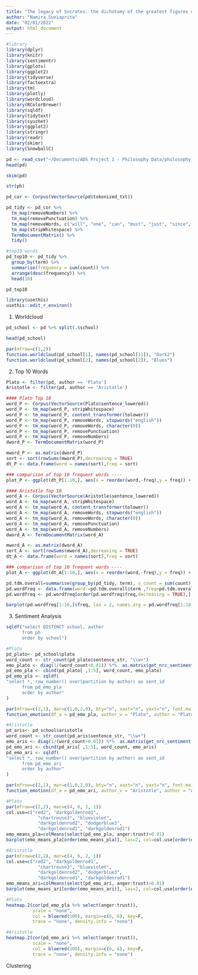 ```yaml
---
title: "The legacy of Socrates: the dichotomy of the greatest figures of Western philosophy, does everything has to be polarized?"
author: "Namira Suniaprita"
date: "02/01/2022"
output: html_document
---
```


```r
#library
library(dplyr)
library(knitr)
library(sentimentr)
library(gplots)
library(ggplot2)
library(tidyverse)
library(factoextra)
library(tm)
library(plotly)
library(wordcloud)
library(RColorBrewer)
library(sqldf)
library(tidytext)
library(syuzhet)
library(ggplot2)
library(stringr)
library(readr)
library(skimr)
library(SnowballC)
```
```r
pd <- read_csv("~/Documents/ADS Project 1 - Philosophy Data/philosophy_data.csv")
head(pd)
```
```r
skim(pd)
```
```r
str(ph)
```

```r
pd_cor <- Corpus(VectorSource(pd$tokenized_txt))
```

```r
pd_tidy <- pd_cor %>% 
  tm_map(removeNumbers) %>% 
  tm_map(removePunctuation) %>% 
  tm_map(removeWords, c("will", "one", "can", "must", "just", "since", "yet", "might", "two", "may","however", stopwords("english"))) %>% 
  tm_map(stripWhitespace) %>% 
  TermDocumentMatrix() %>% 
  tidy()
```
```r
#top10 words
pd_top10 <- pd_tidy %>% 
  group_by(term) %>% 
  summarise(frequency = sum(count)) %>% 
  arrange(desc(frequency)) %>% 
  head(10)
```

```r
pd_top10
```

```r
library(usethis) 
usethis::edit_r_environ()
```


1. Worldcloud

```r
pd_school <- pd %>% split(.$school)
```
```r
head(pd_school)
```

```r
par(mfrow=c(1,2))
function.worldcloud(pd_school[1], names(pd_school[11]), "Dark2")
function.worldcloud(pd_school[2], names(pd_school[2]), "Blues")
```
2. Top 10 Words

```r
Plato <- filter(pd, author == 'Plato')
Aristotle <- filter(pd, author == 'Aristotle')
```

```r
#### Plato Top 10
word_P <- Corpus(VectorSource(Plato$sentence_lowered))
word_P <- tm_map(word_P, stripWhitespace)
word_P <- tm_map(word_P, content_transformer(tolower))
word_P <- tm_map(word_P, removeWords, stopwords("english"))
word_P <- tm_map(word_P, removeWords, character(0))
word_P <- tm_map(word_P, removePunctuation)
word_P <- tm_map(word_P, removeNumbers)
dword_P <- TermDocumentMatrix(word_P)
```
```r
mword_P <- as.matrix(dword_P)
sort <- sort(rowSums(mword_P),decreasing = TRUE)
dt_P <- data.frame(word = names(sort),freq = sort)
```

```r
### comparison of top 10 frequent words ----
plot_P <- ggplot(dt_P[1:10,], aes(x = reorder(word,-freq),y = freq)) + geom_col(fill = 'coral1') + geom_text(aes(label = freq), vjust = -0.5) + labs(x = "Word", y = "Count") + ggtitle("Plato") 
```
```r
#### Aristotle Top 10
word_A <- Corpus(VectorSource(Aristotle$sentence_lowered))
word_A <- tm_map(word_A, stripWhitespace)
word_A <- tm_map(word_A, content_transformer(tolower))
word_A <- tm_map(word_A, removeWords, stopwords("english"))
word_A <- tm_map(word_A, removeWords, character(0))
word_A <- tm_map(word_A, removePunctuation)
word_A <- tm_map(word_A, removeNumbers)
dword_A <- TermDocumentMatrix(word_A)
```

```r
mword_A <- as.matrix(dword_A)
sort_A <- sort(rowSums(mword_A),decreasing = TRUE)
dt_A <- data.frame(word = names(sort),freq = sort)
```

```r
### comparison of top 10 frequent words ----
plot_A <- ggplot(dt_A[1:10,], aes(x = reorder(word,-freq),y = freq)) + geom_col(fill = 'coral1') + geom_text(aes(label = freq), vjust = -0.5) + labs(x = "Word", y = "Count") + ggtitle("Aristotle") 
```


```r
pd.tdm.overall=summarise(group_by(pd_tidy, term), s_count = sum(count))
pd.wordfreq <- data.frame(word =pd.tdm.overall$term ,freq=pd.tdm.overall$s_count)
pd.wordfreq <- pd.wordfreq[order(pd.wordfreq$freq,decreasing = TRUE),]

barplot(pd.wordfreq[1:10,]$freq, las = 2, names.arg = pd.wordfreq[1:10,]$word, main ="Most frequent words", col=rgb(0.2,0.4,0.6,0.6),ylab = "Frequency", xlab = "Words")
```

3. Sentiment Analysis
```r
sqldf("select DISTINCT school, author
      from ph 
      order by school")
```

```r
#Plato
pd_plato<- pd_school$plato
word_count <- str_count(pd_plato$sentence_str, "\\w+")
emo_plato <- diag(1/(word_count+0.01)) %*%  as.matrix(get_nrc_sentiment(pd_plato$sentence_str))
pd_emo_pla <- cbind(pd_plato[ ,1:5], word_count, emo_plato)
pd_emo_pla <- sqldf(
"select *, row_number() over(partition by author) as sent_id
      from pd_emo_pla
      order by author"
)
```

```r
par(mfrow=c(2,1), mar=c(1,0,2,0), bty="n", xaxt="n", yaxt="n", font.main=1)
function_emotion(df_a = pd_emo_pla, author_v = "Plato", author = "Plato")
```
```r
#Aristotle
pd_aris<- pd_school$aristotle
word_count <- str_count(pd_aris$sentence_str, "\\w+")
emo_aris <- diag(1/(word_count+0.01)) %*%  as.matrix(get_nrc_sentiment(pd_aris$sentence_str))
pd_emo_ari <- cbind(pd_aris[ ,1:5], word_count, emo_aris)
pd_emo_ari <- sqldf(
"select *, row_number() over(partition by author) as sent_id
      from pd_emo_ari
      order by author"
)
```

```r
par(mfrow=c(2,1), mar=c(1,0,2,0), bty="n", xaxt="n", yaxt="n", font.main=1)
function_emotion(df_a = pd_emo_ari, author_v = "Aristotle", author = "Aristotle")
```
```r
#Plato
par(mfrow=c(2,2), mar=c(4, 6, 2, 1))
col.use=c("red2", "darkgoldenrod1", 
            "chartreuse3", "blueviolet",
            "darkgoldenrod2", "dodgerblue3", 
            "darkgoldenrod1", "darkgoldenrod1")
emo_means_pla=colMeans(select(pd_emo_pla, anger:trust)>0.01)
barplot(emo_means_pla[order(emo_means_pla)], las=2, col=col.use[order(emo_means_pla)], horiz=T, main = "Plato")
```
```r
#Aristotle
par(mfrow=c(2,2), mar=c(4, 6, 2, 1))
col.use=c("red2", "darkgoldenrod1", 
            "chartreuse3", "blueviolet",
            "darkgoldenrod2", "dodgerblue3", 
            "darkgoldenrod1", "darkgoldenrod1")
emo_means_ari=colMeans(select(pd_emo_ari, anger:trust)>0.01)
barplot(emo_means_ari[order(emo_means_ari)], las=2, col=col.use[order(emo_means_ari)], horiz=T, main = "Aristotle")
```
```r
#Plato
heatmap.2(cor(pd_emo_pla %>% select(anger:trust)), 
          scale = "none", 
          col = bluered(100), margin=c(6, 6), key=F,
          trace = "none", density.info = "none")
```
```r
#Aristotle
heatmap.2(cor(pd_emo_ari %>% select(anger:trust)), 
          scale = "none", 
          col = bluered(100), margin=c(6, 6), key=F,
          trace = "none", density.info = "none")
```
Clustering
```r

```

